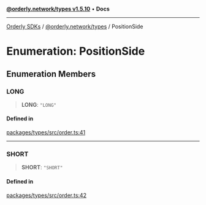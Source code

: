 [**@orderly.network/types v1.5.10**](/sdks/tech-doc/@orderly.network/types/README) • **Docs**

***

[Orderly SDKs](/sdks/tech-doc/packages) / [@orderly.network/types](/sdks/tech-doc/@orderly.network/types/README) / PositionSide

# Enumeration: PositionSide

## Enumeration Members

### LONG

> **LONG**: `"LONG"`

#### Defined in

[packages/types/src/order.ts:41](https://github.com/OrderlyNetwork/js-sdk/blob/554ae704783e3b83c40bb234a899e8f02987d9b6/packages/types/src/order.ts#L41)

***

### SHORT

> **SHORT**: `"SHORT"`

#### Defined in

[packages/types/src/order.ts:42](https://github.com/OrderlyNetwork/js-sdk/blob/554ae704783e3b83c40bb234a899e8f02987d9b6/packages/types/src/order.ts#L42)
